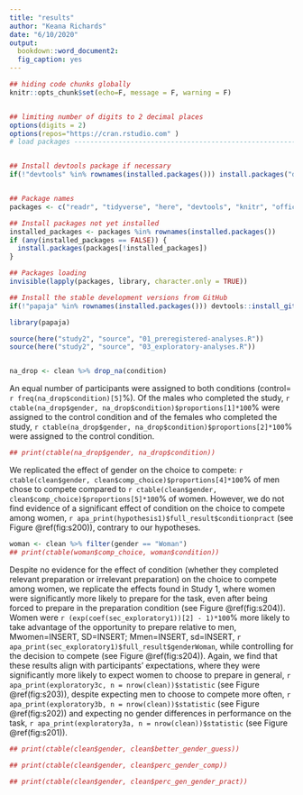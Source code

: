 ```yaml
---
title: "results"
author: "Keana Richards"
date: "6/10/2020"
output:
  bookdown::word_document2:
  fig_caption: yes 
---
```


```r

## hiding code chunks globally 
knitr::opts_chunk$set(echo=F, message = F, warning = F)


## limiting number of digits to 2 decimal places
options(digits = 2)
options(repos="https://cran.rstudio.com" )
# load packages -----------------------------------------------------------


## Install devtools package if necessary
if(!"devtools" %in% rownames(installed.packages())) install.packages("devtools")


## Package names
packages <- c("readr", "tidyverse", "here", "devtools", "knitr", "officer", "summarytools")

## Install packages not yet installed
installed_packages <- packages %in% rownames(installed.packages())
if (any(installed_packages == FALSE)) {
  install.packages(packages[!installed_packages])
}

## Packages loading
invisible(lapply(packages, library, character.only = TRUE))

## Install the stable development versions from GitHub
if(!"papaja" %in% rownames(installed.packages())) devtools::install_github("crsh/papaja")

library(papaja)

source(here("study2", "source", "01_preregistered-analyses.R"))
source(here("study2", "source", "03_exploratory-analyses.R"))


na_drop <- clean %>% drop_na(condition) 

```

An equal number of participants were assigned to both conditions (control= `r freq(na_drop$condition)[5]`%). Of the males who completed the study, `r ctable(na_drop$gender, na_drop$condition)$proportions[1]*100`% were assigned to the control condition and of the females who completed the study, `r ctable(na_drop$gender, na_drop$condition)$proportions[2]*100`% were assigned to the control condition. 

```r
## print(ctable(na_drop$gender, na_drop$condition))
```

We replicated the effect of gender on the choice to compete: `r ctable(clean$gender, clean$comp_choice)$proportions[4]*100`% of men chose to compete compared to `r ctable(clean$gender, clean$comp_choice)$proportions[5]*100`% of women. However, we do not find evidence of a significant effect of condition on the choice to compete among women, `r apa_print(hypothesis1)$full_result$conditionpract` (see Figure \@ref(fig:s200)), contrary to our hypotheses. 

```r
woman <- clean %>% filter(gender == "Woman")
## print(ctable(woman$comp_choice, woman$condition))

```

Despite no evidence for the effect of condition (whether they completed relevant preparation or irrelevant preparation) on the choice to compete among women, we replicate the effects found in Study 1, where women were significantly more likely to prepare for the task, even after being forced to prepare in the preparation condition (see Figure \@ref(fig:s204)). Women were `r (exp(coef(sec_exploratory1))[2] - 1)*100`% more likely to take advantage of the opportunity to prepare relative to men, Mwomen=INSERT, SD=INSERT; Mmen=INSERT, sd=INSERT, `r apa_print(sec_exploratory1)$full_result$genderWoman`, while controlling for the decision to compete (see Figure \@ref(fig:s204)). Again, we find that these results align with participants' expectations, where they were significantly more likely to expect women to choose to prepare in general, `r apa_print(exploratory3c, n = nrow(clean))$statistic` (see Figure \@ref(fig:s203)), despite expecting men to choose to compete more often, `r apa_print(exploratory3b, n = nrow(clean))$statistic` (see Figure \@ref(fig:s202)) and expecting no gender differences in performance on the task, `r apa_print(exploratory3a, n = nrow(clean))$statistic` (see Figure \@ref(fig:s201)). 

```r
## print(ctable(clean$gender, clean$better_gender_guess))
```


```r
## print(ctable(clean$gender, clean$perc_gender_comp))
```



```r
## print(ctable(clean$gender, clean$perc_gen_gender_pract))
```


